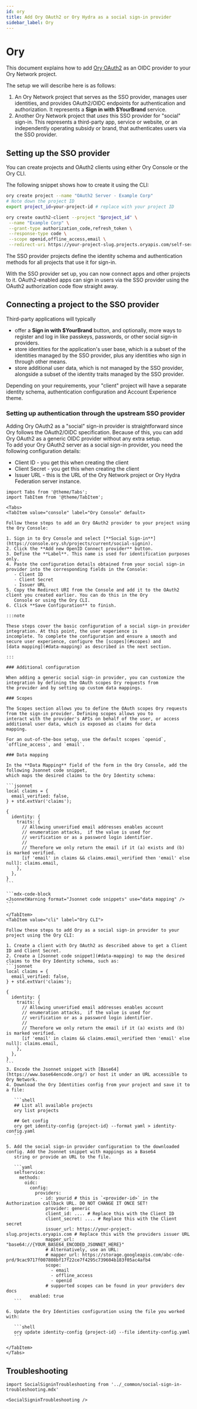 ```yaml
---
id: ory
title: Add Ory OAuth2 or Ory Hydra as a social sign-in provider
sidebar_label: Ory
---
```


# Ory

This document explains how to add [Ory OAuth2](../../oauth2-oidc/index.md) as an OIDC provider to your Ory Network project.

The setup we will describe here is as follows:

1. An Ory Network project that serves as the SSO provider, manages user identities, and provides OAuth2/OIDC endpoints for
   authentication and authorization. It represents a **Sign in with $YourBrand** service.
2. Another Ory Network project that _uses_ this SSO provider for "social" sign-in. This represents a third-party app, service or
   website, or an independently operating subsidy or brand, that authenticates users via the SSO provider.

## Setting up the SSO provider

You can create projects and OAuth2 clients using either Ory Console or the Ory CLI.

The following snippet shows how to create it using the CLI:

```bash
ory create project --name "OAuth2 Server - Example Corp"
# Note down the project ID
export project_id=your-project-id # replace with your project ID

ory create oauth2-client --project "$project_id" \
 --name "Example Corp" \
 --grant-type authorization_code,refresh_token \
 --response-type code \
 --scope openid,offline_access,email \
 --redirect-uri https://your-project-slug.projects.oryapis.com/self-service/methods/oidc/callback/H1o_k--i # replace with your redirect URI
```

The SSO provider projects define the identity schema and authentication methods for all projects that use it for sign-in.

With the SSO provider set up, you can now connect apps and other projects to it. OAuth2-enabled apps can sign in users via the SSO
provider using the OAuth2 authorization code flow straight away.

## Connecting a project to the SSO provider

Third-party applications will typically

- offer a **Sign in with $YourBrand** button, and optionally, more ways to register and log in like passkeys, passwords, or other
  social sign-in providers.
- store identities for the application's user base, which is a subset of the identities managed by the SSO provider, plus any
  identities who sign in through other means.
- store additional user data, which is not managed by the SSO provider, alongside a subset of the identity traits managed by the
  SSO provider.

Depending on your requirements, your "client" project will have a separate identity schema, authentication configuration and
Account Experience theme.

### Setting up authentication through the upstream SSO provider

Adding Ory OAuth2 as a "social" sign-in provider is straightforward since Ory follows the OAuth2/OIDC specification. Because of
this, you can add Ory OAuth2 as a generic OIDC provider without any extra setup.  
To add your Ory OAuth2 server as a social sign-in provider, you need the following configuration details:

- Client ID - you get this when creating the client
- Client Secret - you get this when creating the client
- Issuer URL - this is the URL of the Ory Network project or Ory Hydra Federation server instance.

````mdx-code-block
import Tabs from '@theme/Tabs';
import TabItem from '@theme/TabItem';

<Tabs>
<TabItem value="console" label="Ory Console" default>

Follow these steps to add an Ory OAuth2 provider to your project using the Ory Console:

1. Sign in to Ory Console and select [**Social Sign-in**](https://console.ory.sh/projects/current/social-signin).
2. Click the **Add new OpenID Connect provider** button.
3. Define the **Label**. This name is used for identification purposes only.
4. Paste the configuration details obtained from your social sign-in provider into the corresponding fields in the Console:
   - Client ID
   - Client Secret
   - Issuer URL
5. Copy the Redirect URI from the Console and add it to the OAuth2 client you created earlier. You can do this in the Ory
   Console or using the Ory CLI.
6. Click **Save Configuration** to finish.

:::note

These steps cover the basic configuration of a social sign-in provider integration. At this point, the user experience is
incomplete. To complete the configuration and ensure a smooth and secure user experience, configure the [scopes](#scopes) and
[data mapping](#data-mapping) as described in the next section.

:::

### Additional configuration

When adding a generic social sign-in provider, you can customize the integration by defining the OAuth scopes Ory requests from
the provider and by setting up custom data mappings.

### Scopes

The Scopes section allows you to define the OAuth scopes Ory requests from the sign-in provider. Defining scopes allows you to
interact with the provider's APIs on behalf of the user, or access additional user data, which is exposed as claims for data
mapping.

For an out-of-the-box setup, use the default scopes `openid`, `offline_access`, and `email`.

### Data mapping

In the **Data Mapping** field of the form in the Ory Console, add the following Jsonnet code snippet,
which maps the desired claims to the Ory Identity schema:

```jsonnet
local claims = {
  email_verified: false,
} + std.extVar('claims');

{
  identity: {
    traits: {
      // Allowing unverified email addresses enables account
      // enumeration attacks,  if the value is used for
      // verification or as a password login identifier.
      //
      // Therefore we only return the email if it (a) exists and (b) is marked verified.
      [if 'email' in claims && claims.email_verified then 'email' else null]: claims.email,
    },
  },
}
```

```mdx-code-block
<JsonnetWarning format="Jsonnet code snippets" use="data mapping" />
```

</TabItem>
<TabItem value="cli" label="Ory CLI">

Follow these steps to add Ory as a social sign-in provider to your project using the Ory CLI:

1. Create a client with Ory OAuth2 as described above to get a Client ID and Client Secret.
2. Create a [Jsonnet code snippet](#data-mapping) to map the desired claims to the Ory Identity schema, such as:
```jsonnet
local claims = {
  email_verified: false,
} + std.extVar('claims');

{
  identity: {
    traits: {
      // Allowing unverified email addresses enables account
      // enumeration attacks,  if the value is used for
      // verification or as a password login identifier.
      //
      // Therefore we only return the email if it (a) exists and (b) is marked verified.
      [if 'email' in claims && claims.email_verified then 'email' else null]: claims.email,
    },
  },
}
```
3. Encode the Jsonnet snippet with [Base64](https://www.base64encode.org/) or host it under an URL accessible to Ory Network.
4. Download the Ory Identities config from your project and save it to a file:

   ```shell
   ## List all available projects
   ory list projects

   ## Get config
   ory get identity-config {project-id} --format yaml > identity-config.yaml
   ```

5. Add the social sign-in provider configuration to the downloaded config. Add the Jsonnet snippet with mappings as a Base64
   string or provide an URL to the file.

   ```yaml
   selfservice:
     methods:
       oidc:
         config:
           providers:
             - id: yourid # this is `<provider-id>` in the Authorization callback URL. DO NOT CHANGE IT ONCE SET!
               provider: generic
               client_id: .... # Replace this with the Client ID
               client_secret: .... # Replace this with the Client secret
               issuer_url: https://your-project-slug.projects.oryapis.com # Replace this with the providers issuer URL
               mapper_url: "base64://{YOUR_BASE64_ENCODED_JSONNET_HERE}"
               # Alternatively, use an URL:
               # mapper_url: https://storage.googleapis.com/abc-cde-prd/9cac9717f007808bf17f22ce7f4295c739604b183f05ac4afb4
               scope:
                 - email
                 - offline_access
                 - openid
               # supported scopes can be found in your providers dev docs
         enabled: true
   ```

6. Update the Ory Identities configuration using the file you worked with:

   ```shell
   ory update identity-config {project-id} --file identity-config.yaml
   ```

</TabItem>
</Tabs>
````

## Troubleshooting

```mdx-code-block
import SocialSigninTroubleshooting from '../_common/social-sign-in-troubleshooting.mdx'

<SocialSigninTroubleshooting />
```

